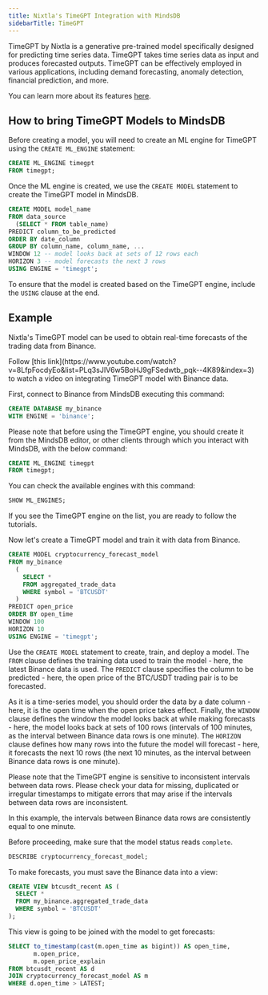 ```yaml
---
title: Nixtla's TimeGPT Integration with MindsDB
sidebarTitle: TimeGPT
---
```


TimeGPT by Nixtla is a generative pre-trained model specifically designed for predicting time series data. TimeGPT takes time series data as input and produces forecasted outputs. TimeGPT can be effectively employed in various applications, including demand forecasting, anomaly detection, financial prediction, and more.

You can learn more about its features [here](https://nixtla.github.io/nixtla/).

## How to bring TimeGPT Models to MindsDB

Before creating a model, you will need to create an ML engine for TimeGPT using the `CREATE ML_ENGINE` statement:

```sql
CREATE ML_ENGINE timegpt
FROM timegpt;
```

Once the ML engine is created, we use the `CREATE MODEL` statement to create the TimeGPT model in MindsDB.

```sql
CREATE MODEL model_name
FROM data_source
  (SELECT * FROM table_name)
PREDICT column_to_be_predicted
ORDER BY date_column
GROUP BY column_name, column_name, ...
WINDOW 12 -- model looks back at sets of 12 rows each
HORIZON 3 -- model forecasts the next 3 rows
USING ENGINE = 'timegpt';
```

To ensure that the model is created based on the TimeGPT engine, include the `USING` clause at the end.

## Example

Nixtla's TimeGPT model can be used to obtain real-time forecasts of the trading data from Binance.

<Tip>
Follow [this link](https://www.youtube.com/watch?v=8LfpFocdyEo&list=PLq3sJIV6w5BoHJ9gFSedwtb_pqk--4K89&index=3) to watch a video on integrating TimeGPT model with Binance data.
</Tip>

First, connect to Binance from MindsDB executing this command:

```sql
CREATE DATABASE my_binance
WITH ENGINE = 'binance';
```

Please note that before using the TimeGPT engine, you should create it from the MindsDB editor, or other clients through which you interact with MindsDB, with the below command:

```sql
CREATE ML_ENGINE timegpt
FROM timegpt;
```

You can check the available engines with this command:

```sql
SHOW ML_ENGINES;
```

If you see the TimeGPT engine on the list, you are ready to follow the tutorials.

Now let's create a TimeGPT model and train it with data from Binance.

```sql
CREATE MODEL cryptocurrency_forecast_model
FROM my_binance
  (
    SELECT *
    FROM aggregated_trade_data
    WHERE symbol = 'BTCUSDT'
  )
PREDICT open_price
ORDER BY open_time
WINDOW 100
HORIZON 10
USING ENGINE = 'timegpt';
```

Use the `CREATE MODEL` statement to create, train, and deploy a model. The `FROM` clause defines the training data used to train the model - here, the latest Binance data is used. The `PREDICT` clause specifies the column to be predicted - here, the open price of the BTC/USDT trading pair is to be forecasted.

As it is a time-series model, you should order the data by a date column - here, it is the open time when the open price takes effect. Finally, the `WINDOW` clause defines the window the model looks back at while making forecasts - here, the model looks back at sets of 100 rows (intervals of 100 minutes, as the interval between Binance data rows is one minute). The `HORIZON` clause defines how many rows into the future the model will forecast - here, it forecasts the next 10 rows (the next 10 minutes, as the interval between Binance data rows is one minute).

<Warning>
Please note that the TimeGPT engine is sensitive to inconsistent intervals between data rows. Please check your data for missing, duplicated or irregular timestamps to mitigate errors that may arise if the intervals between data rows are inconsistent.

In this example, the intervals between Binance data rows are consistently equal to one minute.
</Warning>

Before proceeding, make sure that the model status reads `complete`.

```sql
DESCRIBE cryptocurrency_forecast_model;
```

To make forecasts, you must save the Binance data into a view:

```sql
CREATE VIEW btcusdt_recent AS (
  SELECT *
  FROM my_binance.aggregated_trade_data
  WHERE symbol = 'BTCUSDT'
);
```

This view is going to be joined with the model to get forecasts:

```sql
SELECT to_timestamp(cast(m.open_time as bigint)) AS open_time,
       m.open_price,
       m.open_price_explain
FROM btcusdt_recent AS d
JOIN cryptocurrency_forecast_model AS m
WHERE d.open_time > LATEST;
```
